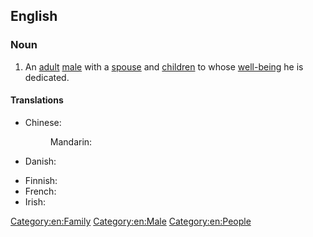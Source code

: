 ==English==

===Noun===
{{en-noun|family men}}

# An [[adult]] [[male]] with a [[spouse]] and [[children]] to whose [[well-being]] he is dedicated.

====Translations====
{{trans-top|adult male with a spouse and children to whose well-being he is dedicated}}
* Chinese:
*: Mandarin: {{t-needed|cmn}}
* Danish: {{t-needed|da}}
{{trans-mid}}
* Finnish: {{t|fi|perhemies}}
* French: {{t|fr|homme de famille}}
* Irish: {{t|ga|fear clainne}}
{{trans-bottom}}

[[Category:en:Family]]
[[Category:en:Male]]
[[Category:en:People]]
